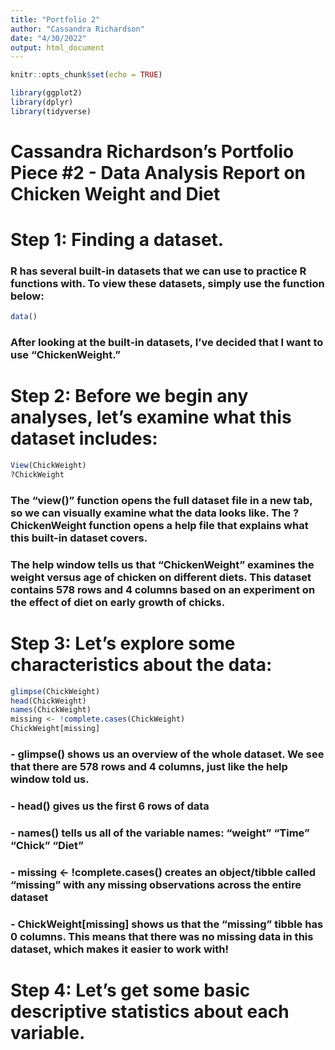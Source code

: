 ```yaml
---
title: "Portfolio 2"
author: "Cassandra Richardson"
date: "4/30/2022"
output: html_document
---
```


```r
knitr::opts_chunk$set(echo = TRUE)

library(ggplot2)
library(dplyr)
library(tidyverse)
```

# **Cassandra Richardson's Portfolio Piece #2 - Data Analysis Report on Chicken Weight and Diet**



# Step 1: Finding a dataset.

### R has several built-in datasets that we can use to practice R functions with. To view these datasets, simply use the function below: 

```r
data()
```

### After looking at the built-in datasets, I've decided that I want to use "ChickenWeight."

# Step 2: Before we begin any analyses, let's examine what this dataset includes:

```r
View(ChickWeight)
?ChickWeight
```

### The "view()" function opens the full dataset file in a new tab, so we can visually examine what the data looks like. The ?ChickenWeight function opens a help file that explains what this built-in dataset covers. 

### The help window tells us that "ChickenWeight" examines the weight versus age of chicken on different diets. This dataset contains 578 rows and 4 columns based on an experiment on the effect of diet on early growth of chicks. 

# Step 3: Let's explore some characteristics about the data:

```r
glimpse(ChickWeight)
head(ChickWeight)
names(ChickWeight)
missing <- !complete.cases(ChickWeight)
ChickWeight[missing]
```

### - glimpse() shows us an overview of the whole dataset. We see that there are 578 rows and 4 columns, just like the help window told us.
### - head() gives us the first 6 rows of data
### - names() tells us all of the variable names: "weight" "Time" "Chick" "Diet"  
### - missing <- !complete.cases() creates an object/tibble called "missing" with any missing observations across the entire dataset
### - ChickWeight[missing] shows us that the "missing" tibble has 0 columns. This means that there was no missing data in this dataset, which makes it easier to work with! 

# Step 4: Let's get some basic descriptive statistics about each variable. 
